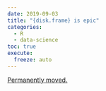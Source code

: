 ```yaml
---
date: 2019-09-03
title: "{disk.frame} is epic"
categories:
  - R
  - data-science
toc: true
execute:
  freeze: auto
---
```


[Permanently moved.](../../posts/2019-09-03-disk_frame.qmd)
